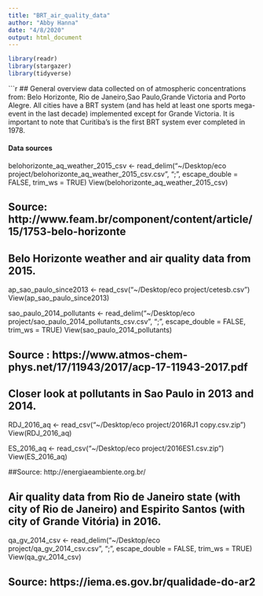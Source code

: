 ```yaml
---
title: "BRT_air_quality_data"
author: "Abby Hanna"
date: "4/8/2020"
output: html_document
---
```


```r
library(readr)
library(stargazer)
library(tidyverse)
```

```r


## General overview data collected on of atmospheric concentrations from: Belo Horizonte, Rio de Janeiro,Sao Paulo,Grande Victoria and Porto Alegre. All cities have a BRT system (and has held at least one sports mega-event in the last decade) implemented except for Grande Victoria. It is important to note that Curitiba's is the first BRT system ever completed in 1978.

#### Data sources


belohorizonte_aq_weather_2015_csv <- read_delim("~/Desktop/eco project/belohorizonte_aq_weather_2015_csv.csv", 
    ";", escape_double = FALSE, trim_ws = TRUE)
View(belohorizonte_aq_weather_2015_csv)

## Source: http://www.feam.br/component/content/article/15/1753-belo-horizonte

## Belo Horizonte weather and air quality data from 2015. 

ap_sao_paulo_since2013 <- read_csv("~/Desktop/eco project/cetesb.csv")
View(ap_sao_paulo_since2013)

sao_paulo_2014_pollutants <- read_delim("~/Desktop/eco project/sao_paulo_2014_pollutants_csv.csv", 
    ";", escape_double = FALSE, trim_ws = TRUE)
View(sao_paulo_2014_pollutants)

## Source : https://www.atmos-chem-phys.net/17/11943/2017/acp-17-11943-2017.pdf 

## Closer look at pollutants in Sao Paulo in 2013 and 2014. 


RDJ_2016_aq <- read_csv("~/Desktop/eco project/2016RJ1 copy.csv.zip")
View(RDJ_2016_aq)

ES_2016_aq <- read_csv("~/Desktop/eco project/2016ES1.csv.zip")
View(ES_2016_aq)

##Source: http://energiaeambiente.org.br/ 

## Air quality data from Rio de Janeiro state (with city of Rio de Janeiro) and Espirito Santos (with city of Grande Vitória) in 2016. 
  

qa_gv_2014_csv <- read_delim("~/Desktop/eco project/qa_gv_2014_csv.csv", 
    ";", escape_double = FALSE, trim_ws = TRUE)
View(qa_gv_2014_csv)

## Source: https://iema.es.gov.br/qualidade-do-ar2
